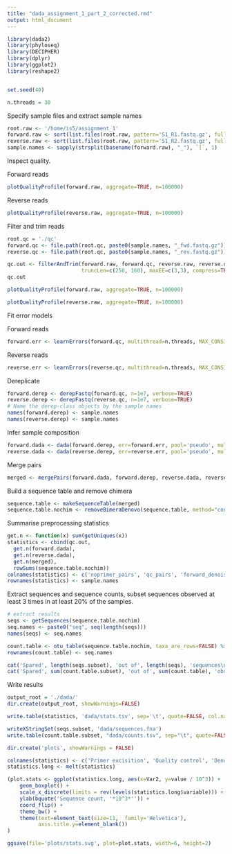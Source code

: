 ```yaml
---
title: "dada_assignment_1_part_2_corrected.rmd"
output: html_document
---
```


```r
library(dada2)
library(phyloseq)
library(DECIPHER)
library(dplyr)
library(ggplot2)
library(reshape2)


set.seed(40)

n.threads = 30
```

Specify sample files and extract sample names

```r
root.raw <- '/home/is5/assignment_1'
forward.raw <- sort(list.files(root.raw, pattern='S1_R1.fastq.gz', full.names = TRUE))
reverse.raw <- sort(list.files(root.raw, pattern='S1_R2.fastq.gz', full.names = TRUE))
sample.names <- sapply(strsplit(basename(forward.raw), "_"), `[`, 1)
```

Inspect quality.

Forward reads

```r
plotQualityProfile(forward.raw, aggregate=TRUE, n=100000)
```

Reverse reads

```r
plotQualityProfile(reverse.raw, aggregate=TRUE, n=100000)
```

Filter and trim reads

```r
root.qc = './qc'
forward.qc <- file.path(root.qc, paste0(sample.names, "_fwd.fastq.gz"))
reverse.qc <- file.path(root.qc, paste0(sample.names, "_rev.fastq.gz"))

qc.out <- filterAndTrim(forward.raw, forward.qc, reverse.raw, reverse.qc, 
                        truncLen=c(250, 160), maxEE=c(3,3), compress=TRUE, multithread=n.threads)
qc.out
```

```r
plotQualityProfile(forward.raw, aggregate=TRUE, n=100000)
```

```r
plotQualityProfile(reverse.raw, aggregate=TRUE, n=100000)
```

Fit error models

Forward reads
```r
forward.err <- learnErrors(forward.qc, multithread=n.threads, MAX_CONSIST=20)
```

Reverse reads
```r
reverse.err <- learnErrors(reverse.qc, multithread=n.threads, MAX_CONSIST=20)
```

Dereplicate

```r

forward.derep <- derepFastq(forward.qc, n=1e7, verbose=TRUE)
reverse.derep <- derepFastq(reverse.qc, n=1e7, verbose=TRUE)
# Name the derep-class objects by the sample names
names(forward.derep) <- sample.names
names(reverse.derep) <- sample.names
```

Infer sample composition

```r
forward.dada <- dada(forward.derep, err=forward.err, pool='pseudo', multithread=n.threads)
reverse.dada <- dada(reverse.derep, err=reverse.err, pool='pseudo', multithread=n.threads)
```

Merge pairs

```r
merged <- mergePairs(forward.dada, forward.derep, reverse.dada, reverse.derep, verbose=TRUE)
```

Build a sequence table and remove chimera

```r
sequence.table <- makeSequenceTable(merged)
sequence.table.nochim <- removeBimeraDenovo(sequence.table, method="consensus", multithread=n.threads, verbose=TRUE)
```

Summarise preprocessing statistics

```r
get.n <- function(x) sum(getUniques(x))
statistics <- cbind(qc.out,
  get.n(forward.dada),
  get.n(reverse.dada),
  get.n(merged),
  rowSums(sequence.table.nochim))
colnames(statistics) <- c('noprimer_pairs', 'qc_pairs', 'forward_denoised', 'reverse_denoised', 'merged', 'non-chimeric')
rownames(statistics) <- sample.names

```

Extract sequences and sequence counts, subset sequences observed at least 3 times in at least 20% of the samples.

```r
# extract results
seqs <- getSequences(sequence.table.nochim)
seq.names <- paste0("seq", seq(length(seqs)))
names(seqs) <- seq.names

count.table <- otu_table(sequence.table.nochim, taxa_are_rows=FALSE) %>% t
rownames(count.table) <- seq.names

cat('Spared', length(seqs.subset), 'out of', length(seqs), 'sequences\n')
cat('Spared', sum(count.table.subset), 'out of', sum(count.table), 'observations\n')
```

Write results

```r
output_root = './dada/'
dir.create(output_root, showWarnings=FALSE)

write.table(statistics, 'dada/stats.tsv', sep='\t', quote=FALSE, col.names=NA)

writeXStringSet(seqs.subset, 'dada/sequences.fna')
write.table(count.table.subset, "dada/counts.tsv", sep="\t", quote=FALSE, col.names=NA)
```

```r
dir.create('plots', showWarnings = FALSE)

colnames(statistics) <- c('Primer excisition', 'Quality control', 'Denoising (R1)', 'Denoising (R2)', 'Pair merging', 'Chimera elimination')
statistics.long <- melt(statistics)

(plot.stats <- ggplot(statistics.long, aes(x=Var2, y=value / 10^3)) + 
    geom_boxplot() +
    scale_x_discrete(limits = rev(levels(statistics.long$variable))) +
    ylab(bquote('Sequence count, '*10^3*'')) +
    coord_flip() +
    theme_bw() +
    theme(text=element_text(size=11,  family='Helvetica'),
          axis.title.y=element_blank())
)

ggsave(file='plots/stats.svg', plot=plot.stats, width=6, height=2)
```
